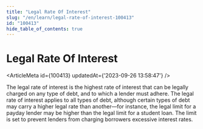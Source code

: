 ```yaml
---
title: "Legal Rate Of Interest"
slug: "/en/learn/legal-rate-of-interest-100413"
id: "100413"
hide_table_of_contents: true
---
```



# Legal Rate Of Interest

<ArticleMeta id={100413} updatedAt={'2023-09-26 13:58:47'} />
<div className='border-solid border-b border-t-0 my-4 border-[var(--ifm-color-gray-300)]' />

The legal rate of interest is the highest rate of interest that can be legally charged on any type of debt, and to which a lender must adhere. The legal rate of interest applies to all types of debt, although certain types of debt may carry a higher legal rate than another—for instance, the legal limit for a payday lender may be higher than the legal limit for a student loan. The limit is set to prevent lenders from charging borrowers excessive interest rates.

